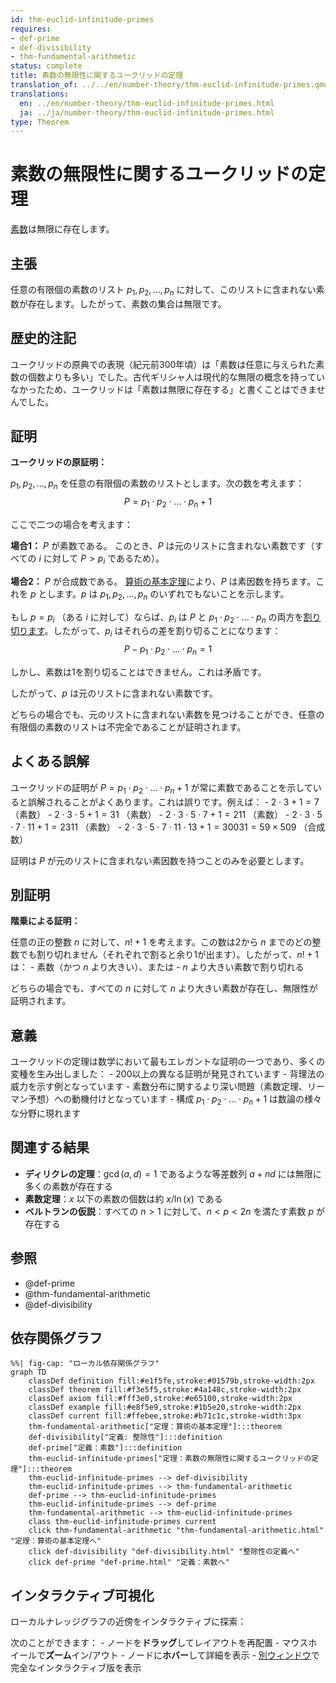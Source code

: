```yaml
---
id: thm-euclid-infinitude-primes
requires:
- def-prime
- def-divisibility
- thm-fundamental-arithmetic
status: complete
title: 素数の無限性に関するユークリッドの定理
translation_of: ../../en/number-theory/thm-euclid-infinitude-primes.qmd
translations:
  en: ../en/number-theory/thm-euclid-infinitude-primes.html
  ja: ../ja/number-theory/thm-euclid-infinitude-primes.html
type: Theorem
---
```


# 素数の無限性に関するユークリッドの定理 {#thm-euclid-infinitude-primes}

[素数](def-prime.qmd)は無限に存在します。

## 主張

任意の有限個の素数のリスト $p_1, p_2, \ldots, p_n$ に対して、このリストに含まれない素数が存在します。したがって、素数の集合は無限です。

## 歴史的注記

ユークリッドの原典での表現（紀元前300年頃）は「素数は任意に与えられた素数の個数よりも多い」でした。古代ギリシャ人は現代的な無限の概念を持っていなかったため、ユークリッドは「素数は無限に存在する」と書くことはできませんでした。

## 証明

**ユークリッドの原証明：**

$p_1, p_2, \ldots, p_n$ を任意の有限個の素数のリストとします。次の数を考えます：
$$P = p_1 \cdot p_2 \cdot \ldots \cdot p_n + 1$$

ここで二つの場合を考えます：

**場合1：** $P$ が素数である。
このとき、$P$ は元のリストに含まれない素数です（すべての $i$ に対して $P > p_i$ であるため）。

**場合2：** $P$ が合成数である。
[算術の基本定理](thm-fundamental-arithmetic.qmd)により、$P$ は素因数を持ちます。これを $p$ とします。$p$ は $p_1, p_2, \ldots, p_n$ のいずれでもないことを示します。

もし $p = p_i$ （ある $i$ に対して）ならば、$p_i$ は $P$ と $p_1 \cdot p_2 \cdot \ldots \cdot p_n$ の両方を[割り切ります](def-divisibility.qmd)。したがって、$p_i$ はそれらの差を割り切ることになります：
$$P - p_1 \cdot p_2 \cdot \ldots \cdot p_n = 1$$

しかし、素数は1を割り切ることはできません。これは矛盾です。

したがって、$p$ は元のリストに含まれない素数です。

どちらの場合でも、元のリストに含まれない素数を見つけることができ、任意の有限個の素数のリストは不完全であることが証明されます。

## よくある誤解

ユークリッドの証明が $P = p_1 \cdot p_2 \cdot \ldots \cdot p_n + 1$ が常に素数であることを示していると誤解されることがよくあります。これは誤りです。例えば：
- $2 \cdot 3 + 1 = 7$ （素数）
- $2 \cdot 3 \cdot 5 + 1 = 31$ （素数）
- $2 \cdot 3 \cdot 5 \cdot 7 + 1 = 211$ （素数）
- $2 \cdot 3 \cdot 5 \cdot 7 \cdot 11 + 1 = 2311$ （素数）
- $2 \cdot 3 \cdot 5 \cdot 7 \cdot 11 \cdot 13 + 1 = 30031 = 59 \times 509$ （合成数）

証明は $P$ が元のリストに含まれない素因数を持つことのみを必要とします。

## 別証明

**階乗による証明：**

任意の正の整数 $n$ に対して、$n! + 1$ を考えます。この数は2から $n$ までのどの整数でも割り切れません（それぞれで割ると余り1が出ます）。したがって、$n! + 1$ は：
- 素数（かつ $n$ より大きい）、または
- $n$ より大きい素数で割り切れる

どちらの場合でも、すべての $n$ に対して $n$ より大きい素数が存在し、無限性が証明されます。

## 意義

ユークリッドの定理は数学において最もエレガントな証明の一つであり、多くの変種を生み出しました：
- 200以上の異なる証明が発見されています
- 背理法の威力を示す例となっています
- 素数分布に関するより深い問題（素数定理、リーマン予想）への動機付けとなっています
- 構成 $p_1 \cdot p_2 \cdot \ldots \cdot p_n + 1$ は数論の様々な分野に現れます

## 関連する結果

- **ディリクレの定理**：$\gcd(a,d) = 1$ であるような等差数列 $a + nd$ には無限に多くの素数が存在する
- **素数定理**：$x$ 以下の素数の個数は約 $x/\ln(x)$ である
- **ベルトランの仮説**：すべての $n > 1$ に対して、$n < p < 2n$ を満たす素数 $p$ が存在する

## 参照

- @def-prime
- @thm-fundamental-arithmetic
- @def-divisibility

## 依存関係グラフ

```mermaid
%%| fig-cap: "ローカル依存関係グラフ"
graph TD
    classDef definition fill:#e1f5fe,stroke:#01579b,stroke-width:2px
    classDef theorem fill:#f3e5f5,stroke:#4a148c,stroke-width:2px
    classDef axiom fill:#fff3e0,stroke:#e65100,stroke-width:2px
    classDef example fill:#e8f5e9,stroke:#1b5e20,stroke-width:2px
    classDef current fill:#ffebee,stroke:#b71c1c,stroke-width:3px
    thm-fundamental-arithmetic["定理：算術の基本定理"]:::theorem
    def-divisibility["定義: 整除性"]:::definition
    def-prime["定義：素数"]:::definition
    thm-euclid-infinitude-primes["定理：素数の無限性に関するユークリッドの定理"]:::theorem
    thm-euclid-infinitude-primes --> def-divisibility
    thm-euclid-infinitude-primes --> thm-fundamental-arithmetic
    def-prime --> thm-euclid-infinitude-primes
    thm-euclid-infinitude-primes --> def-prime
    thm-fundamental-arithmetic --> thm-euclid-infinitude-primes
    class thm-euclid-infinitude-primes current
    click thm-fundamental-arithmetic "thm-fundamental-arithmetic.html" "定理：算術の基本定理へ"
    click def-divisibility "def-divisibility.html" "整除性の定義へ"
    click def-prime "def-prime.html" "定義：素数へ"
```

## インタラクティブ可視化

ローカルナレッジグラフの近傍をインタラクティブに探索：

::: {.graph-viz data-id="thm-euclid-infinitude-primes" data-width="700" data-height="500"}
:::

次のことができます：
- ノードを**ドラッグ**してレイアウトを再配置
- マウスホイールで**ズーム**イン/アウト
- ノードに**ホバー**して詳細を表示
- [別ウィンドウ](../../output/interactive/ja/thm-euclid-infinitude-primes.html){target="_blank"}で完全なインタラクティブ版を表示
